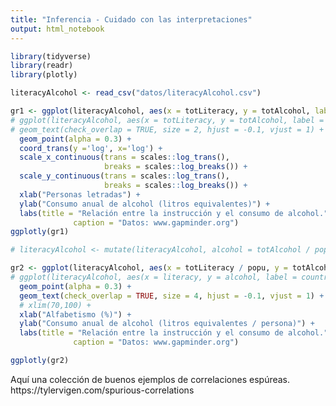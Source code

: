 ```yaml
---
title: "Inferencia - Cuidado con las interpretaciones"
output: html_notebook
---
```


```r
library(tidyverse)
library(readr)
library(plotly)
```

```r
literacyAlcohol <- read_csv("datos/literacyAlcohol.csv")
```

```r
gr1 <- ggplot(literacyAlcohol, aes(x = totLiteracy, y = totAlcohol, label = country)) +
# ggplot(literacyAlcohol, aes(x = totLiteracy, y = totAlcohol, label = country)) +
# geom_text(check_overlap = TRUE, size = 2, hjust = -0.1, vjust = 1) +
  geom_point(alpha = 0.3) +
  coord_trans(y ='log', x='log') +
  scale_x_continuous(trans = scales::log_trans(),
                     breaks = scales::log_breaks()) +
  scale_y_continuous(trans = scales::log_trans(),
                     breaks = scales::log_breaks()) +
  xlab("Personas letradas") +
  ylab("Consumo anual de alcohol (litros equivalentes)") +
  labs(title = "Relación entre la instrucción y el consumo de alcohol.",
              caption = "Datos: www.gapminder.org")
ggplotly(gr1)
```

```r
# literacyAlcohol <- mutate(literacyAlcohol, alcohol = totAlcohol / popu , literacy = totLiteracy / popu)
```


```r
gr2 <- ggplot(literacyAlcohol, aes(x = totLiteracy / popu, y = totAlcohol / popu, label = country)) + 
# ggplot(literacyAlcohol, aes(x = literacy, y = alcohol, label = country)) + 
  geom_point(alpha = 0.3) +
  geom_text(check_overlap = TRUE, size = 4, hjust = -0.1, vjust = 1) +
  # xlim(70,100) +
  xlab("Alfabetismo (%)") +
  ylab("Consumo anual de alcohol (litros equivalentes / persona)") +
  labs(title = "Relación entre la instrucción y el consumo de alcohol.",
              caption = "Datos: www.gapminder.org")

ggplotly(gr2)
```

Aquí una colección de buenos ejemplos de correlaciones espúreas.
https://tylervigen.com/spurious-correlations

